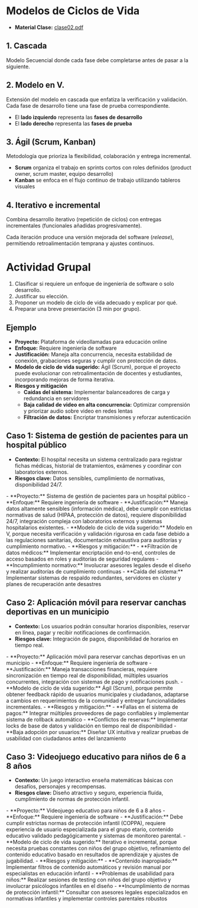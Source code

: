 # Modelos de Ciclos de Vida

- **Material Clase:** [clase02.pdf](/inacap/ti3v43/docs/clase02.pdf)

## 1. Cascada
Modelo Secuencial donde cada fase debe completarse antes de pasar a la siguiente.

<SmartFigure
	id="modelo-cascada"
	src="/inacap/ti3v43/images/fig01.png"
	alt="Modelo Cascada"
	caption="Modelo Cascada"
	size="large"
/>

## 2. Modelo en V.
Extensión del modelo en cascada que enfatiza la verificación y validación. Cada fase de desarrollo tiene una fase de prueba correspondiente.

<SmartFigure
	id="modelo-en-v"
	src="/inacap/ti3v43/images/fig02.jpeg"
	alt="Modelo en V"
	caption="Modelo en V"
	size="large"
/>

- El **lado izquierdo** representa las **fases de desarrollo**
- El **lado derecho** representa las **fases de prueba**

## 3. Ágil (Scrum, Kanban)
Metodología que prioriza la flexibilidad, colaboración y entrega incremental.

<SmartFigure
	id="metodologia-agil"
	src="/inacap/ti3v43/images/fig03.png"
	alt="Metodología Ágil"
	caption="Metodología Ágil"
	size="large"
/>

- **Scrum** organiza el trabajo en sprints cortos con roles definidos (product owner, scrum master, equipo desarrollo)
- **Kanban** se enfoca en el flujo continuo de trabajo utilizando tableros visuales

## 4. Iterativo e incremental
Combina desarrollo iterativo (repetición de ciclos) con entregas incrementales (funcionales añadidas progresivamente).

<SmartFigure
	id="iterativo-incremental"
	src="/inacap/ti3v43/images/fig04.png"
	alt="Iterativo e Incremental"
	caption="Iterativo e Incremental"
	size="large"
/>

Cada iteración produce una versión mejorada del software (*release*), permitiendo retroalimentación temprana y ajustes continuos. 


# Actividad Grupal

1. Clasificar si requiere un enfoque de ingeniería de software o solo desarrollo.
2. Justificar su elección.
3. Proponer un modelo de ciclo de vida adecuado y explicar por qué.
4. Preparar una breve presentación (3 min por grupo).

## Ejemplo

- **Proyecto:** Plataforma de videollamadas para educación online
- **Enfoque:** Requiere ingeniería de software
- **Justificación:** Maneja alta concurrencia, necesita estabilidad de conexión, grabaciones seguras y cumplir con protección de datos.
- **Modelo de ciclo de vida sugerido:** Ágil (Scrum), porque el proyecto puede evolucionar con retroalimentación de docentes y estudiantes, incorporando mejoras de forma iterativa.
- **Riesgos y mitigación**
    - **Caídas del sistema:** Implementar balanceadores de carga y redundancia en servidores
    - **Baja calidad de video en alta concurrencia:** Optimizar comprensión y priorizar audio sobre video en redes lentas
    - **Filtración de datos:** Encriptar transmisiones y reforzar autenticación

## Caso 1: Sistema de gestión de pacientes para un hospital público

- **Contexto:** El hospital necesita un sistema centralizado para registrar fichas médicas, historial de tratamientos, exámenes y coordinar con laboratorios externos.
- **Riesgos clave:** Datos sensibles, cumplimiento de normativas, disponibilidad 24/7.

<Solution>
- **Proyecto:** Sistema de gestión de pacientes para un hospital público
- **Enfoque:** Requiere ingeniería de software
- **Justificación:** Maneja datos altamente sensibles (información médica), debe cumplir con estrictas normativas de salud (HIPAA, protección de datos), requiere disponibilidad 24/7, integración compleja con laboratorios externos y sistemas hospitalarios existentes.
- **Modelo de ciclo de vida sugerido:** Modelo en V, porque necesita verificación y validación rigurosa en cada fase debido a las regulaciones sanitarias, documentación exhaustiva para auditorías y cumplimiento normativo.
- **Riesgos y mitigación:**
  - **Filtración de datos médicos:** Implementar encriptación end-to-end, controles de acceso basados en roles y auditorías de seguridad regulares
  - **Incumplimiento normativo:** Involucrar asesores legales desde el diseño y realizar auditorías de cumplimiento continuas
  - **Caída del sistema:** Implementar sistemas de respaldo redundantes, servidores en clúster y planes de recuperación ante desastres

</Solution>

## Caso 2: Aplicación móvil para reservar canchas deportivas en un municipio
- **Contexto:** Los usuarios podrán consultar horarios disponibles, reservar en línea, pagar y recibir notificaciones de confirmación.
- **Riesgos clave:** Integración de pagos, disponibilidad de horarios en tiempo real.

<Solution>
- **Proyecto:** Aplicación móvil para reservar canchas deportivas en un municipio
- **Enfoque:** Requiere ingeniería de software
- **Justificación:** Maneja transacciones financieras, requiere sincronización en tiempo real de disponibilidad, múltiples usuarios concurrentes, integración con sistemas de pago y notificaciones push.
- **Modelo de ciclo de vida sugerido:** Ágil (Scrum), porque permite obtener feedback rápido de usuarios municipales y ciudadanos, adaptarse a cambios en requerimientos de la comunidad y entregar funcionalidades incrementales.
- **Riesgos y mitigación:**
  - **Fallas en el sistema de pagos:** Integrar múltiples proveedores de pago confiables y implementar sistema de rollback automático
  - **Conflictos de reservas:** Implementar locks de base de datos y validación en tiempo real de disponibilidad
  - **Baja adopción por usuarios:** Diseñar UX intuitiva y realizar pruebas de usabilidad con ciudadanos antes del lanzamiento
</Solution>

## Caso 3: Videojuego educativo para niños de 6 a 8 años
- **Contexto:** Un juego interactivo enseña matemáticas básicas con desafíos, personajes y recompensas.
- **Riesgos clave:** Diseño atractivo y seguro, experiencia fluída, cumplimiento de normas de protección infantil.

<Solution>
- **Proyecto:** Videojuego educativo para niños de 6 a 8 años
- **Enfoque:** Requiere ingeniería de software
- **Justificación:** Debe cumplir estrictas normas de protección infantil (COPPA), requiere experiencia de usuario especializada para el grupo etario, contenido educativo validado pedagógicamente y sistemas de monitoreo parental.
- **Modelo de ciclo de vida sugerido:** Iterativo e incremental, porque necesita pruebas constantes con niños del grupo objetivo, refinamiento del contenido educativo basado en resultados de aprendizaje y ajustes de jugabilidad.
- **Riesgos y mitigación:**
  - **Contenido inapropiado:** Implementar filtros de contenido automáticos y revisión manual por especialistas en educación infantil
  - **Problemas de usabilidad para niños:** Realizar sesiones de testing con niños del grupo objetivo y involucrar psicólogos infantiles en el diseño
  - **Incumplimiento de normas de protección infantil:** Consultar con asesores legales especializados en normativas infantiles y implementar controles parentales robustos
</Solution>